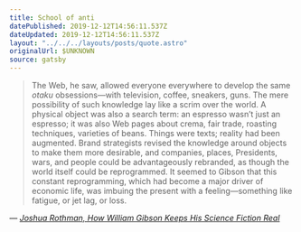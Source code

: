 ```yaml
---
title: School of anti
datePublished: 2019-12-12T14:56:11.537Z
dateUpdated: 2019-12-12T14:56:11.537Z
layout: "../../../layouts/posts/quote.astro"
originalUrl: $UNKNOWN
source: gatsby
---
```


> The Web, he saw, allowed everyone everywhere to develop the same _otaku_ obsessions—with television, coffee, sneakers, guns. The mere possibility of such knowledge lay like a scrim over the world. A physical object was also a search term: an espresso wasn’t just an espresso; it was also Web pages about crema, fair trade, roasting techniques, varieties of beans. Things were texts; reality had been augmented. Brand strategists revised the knowledge around objects to make them more desirable, and companies, places, Presidents, wars, and people could be advantageously rebranded, as though the world itself could be reprogrammed. It seemed to Gibson that this constant reprogramming, which had become a major driver of economic life, was imbuing the present with a feeling—something like fatigue, or jet lag, or loss.

— <cite>[Joshua Rothman, _How William Gibson Keeps His Science Fiction Real_](https://www.newyorker.com/magazine/2019/12/16/how-william-gibson-keeps-his-science-fiction-real)</cite>
